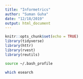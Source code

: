 ```yaml
---
title: "Informetrics"
author: "Suman Guha"
date: "12/18/2019"
output: html_document
---
```


```r
knitr::opts_chunk$set(echo = TRUE)
library(tidyverse)
library(httr)
library(rvest)
library(reutils)
```

```bash
source ~/.bash_profile
```

```bash
which esearch
```

